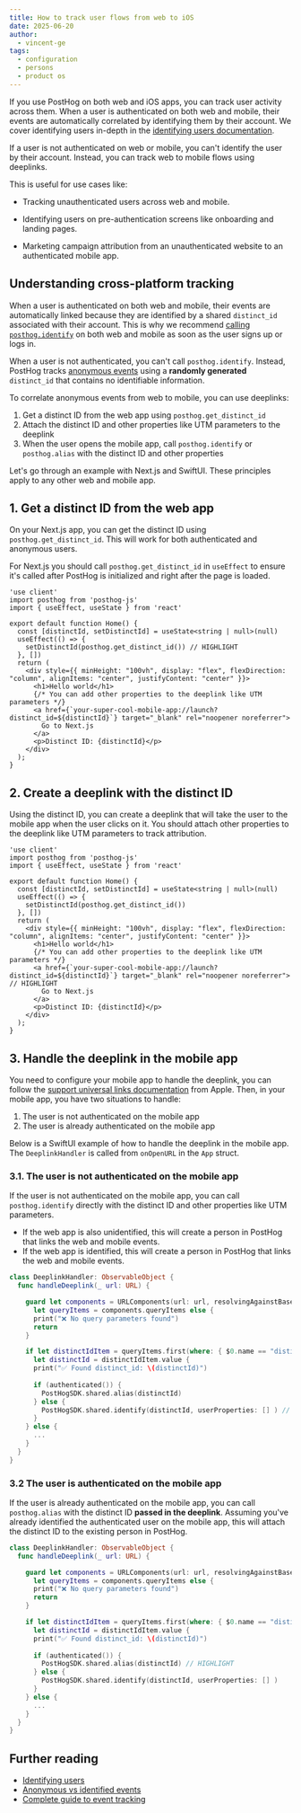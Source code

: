 ```yaml
---
title: How to track user flows from web to iOS
date: 2025-06-20
author:
  - vincent-ge
tags:
  - configuration
  - persons
  - product os
---
```


If you use PostHog on both web and iOS apps, you can track user activity across them. When a user is authenticated on both web and mobile, their events are automatically correlated by identifying them by their account. We cover identifying users in-depth in the [identifying users documentation](/docs/product-analytics/identify).

If a user is not authenticated on web or mobile, you can't identify the user by their account. 
Instead, you can track web to mobile flows using deeplinks. 

This is useful for use cases like:

- Tracking unauthenticated users across web and mobile.

- Identifying users on pre-authentication screens like onboarding and landing pages.

- Marketing campaign attribution from an unauthenticated website to an authenticated mobile app.

## Understanding cross-platform tracking

When a user is authenticated on both web and mobile, their events are automatically linked because they are identified by a shared `distinct_id` associated with their account. This is why we recommend [calling `posthog.identify`](https://posthog.com/docs/product-analytics/identify#1-call-identify-as-soon-as-youre-able-to) on both web and mobile as soon as the user signs up or logs in.

When a user is not authenticated, you can't call `posthog.identify`. Instead, PostHog tracks [anonymous events](/docs/data/anonymous-vs-identified-events) using a **randomly generated** `distinct_id` that contains no identifiable information.

To correlate anonymous events from web to mobile, you can use deeplinks:
1. Get a distinct ID from the web app using `posthog.get_distinct_id`
2. Attach the distinct ID and other properties like UTM parameters to the deeplink
3. When the user opens the mobile app, call `posthog.identify` or `posthog.alias` with the distinct ID and other properties

Let's go through an example with Next.js and SwiftUI. These principles apply to any other web and mobile app.

## 1. Get a distinct ID from the web app

On your Next.js app, you can get the distinct ID using `posthog.get_distinct_id`. This will work for both authenticated and anonymous users.

For Next.js you should call `posthog.get_distinct_id` in `useEffect` to ensure it's called after PostHog is initialized and right after the page is loaded.

```tsx focusOnLines=6-8
'use client'
import posthog from 'posthog-js'
import { useEffect, useState } from 'react'

export default function Home() {
  const [distinctId, setDistinctId] = useState<string | null>(null)
  useEffect(() => {
    setDistinctId(posthog.get_distinct_id()) // HIGHLIGHT
  }, [])
  return (
    <div style={{ minHeight: "100vh", display: "flex", flexDirection: "column", alignItems: "center", justifyContent: "center" }}>
      <h1>Hello world</h1>
      {/* You can add other properties to the deeplink like UTM parameters */}
      <a href={`your-super-cool-mobile-app://launch?distinct_id=${distinctId}`} target="_blank" rel="noopener noreferrer">
        Go to Next.js
      </a>
      <p>Distinct ID: {distinctId}</p>
    </div>
  );
}
```

## 2. Create a deeplink with the distinct ID

Using the distinct ID, you can create a deeplink that will take the user to the mobile app when the user clicks on it. You should attach other properties to the deeplink like UTM parameters to track attribution.

```tsx focusOnLines=10-17
'use client'
import posthog from 'posthog-js'
import { useEffect, useState } from 'react'

export default function Home() {
  const [distinctId, setDistinctId] = useState<string | null>(null)
  useEffect(() => {
    setDistinctId(posthog.get_distinct_id())
  }, [])
  return (
    <div style={{ minHeight: "100vh", display: "flex", flexDirection: "column", alignItems: "center", justifyContent: "center" }}>
      <h1>Hello world</h1>
      {/* You can add other properties to the deeplink like UTM parameters */}
      <a href={`your-super-cool-mobile-app://launch?distinct_id=${distinctId}`} target="_blank" rel="noopener noreferrer"> // HIGHLIGHT
        Go to Next.js
      </a>
      <p>Distinct ID: {distinctId}</p>
    </div>
  );
}
```

## 3. Handle the deeplink in the mobile app

You need to configure your mobile app to handle the deeplink, you can follow the [support universal links documentation](https://developer.apple.com/documentation/xcode/allowing-apps-and-websites-to-link-to-your-content/#Support-universal-links) from Apple. Then, in your mobile app, you have two situations to handle:

1. The user is not authenticated on the mobile app
2. The user is already authenticated on the mobile app

Below is a SwiftUI example of how to handle the deeplink in the mobile app. The `DeeplinkHandler` is called from `onOpenURL` in the `App` struct.

### 3.1. The user is not authenticated on the mobile app

If the user is not authenticated on the mobile app, you can call `posthog.identify` directly with the distinct ID and other properties like UTM parameters. 

- If the web app is also unidentified, this will create a person in PostHog that links the web and mobile events.
- If the web app is identified, this will create a person in PostHog that links the web and mobile events.

```swift focusOnLines=13-17
class DeeplinkHandler: ObservableObject {
  func handleDeeplink(_ url: URL) {

    guard let components = URLComponents(url: url, resolvingAgainstBaseURL: false),
      let queryItems = components.queryItems else {
      print("❌ No query parameters found")
      return
    }

    if let distinctIdItem = queryItems.first(where: { $0.name == "distinct_id" }),
      let distinctId = distinctIdItem.value {
      print("✅ Found distinct_id: \(distinctId)")
      
      if (authenticated()) {
        PostHogSDK.shared.alias(distinctId)
      } else {
        PostHogSDK.shared.identify(distinctId, userProperties: [] ) // HIGHLIGHT
      }
    } else {
      ...
    }
  }
}
```

### 3.2 The user is authenticated on the mobile app

If the user is already authenticated on the mobile app, you can call `posthog.alias` with the distinct ID **passed in the deeplink**. Assuming you've already identified the authenticated user on the mobile app, this will attach the distinct ID to the existing person in PostHog.

```swift focusOnLines=13-17
class DeeplinkHandler: ObservableObject {
  func handleDeeplink(_ url: URL) {

    guard let components = URLComponents(url: url, resolvingAgainstBaseURL: false),
      let queryItems = components.queryItems else {
      print("❌ No query parameters found")
      return
    }

    if let distinctIdItem = queryItems.first(where: { $0.name == "distinct_id" }),
      let distinctId = distinctIdItem.value {
      print("✅ Found distinct_id: \(distinctId)")
      
      if (authenticated()) {
        PostHogSDK.shared.alias(distinctId) // HIGHLIGHT
      } else {
        PostHogSDK.shared.identify(distinctId, userProperties: [] )
      }
    } else {
      ...
    }
  }
}
```

## Further reading

- [Identifying users](/docs/product-analytics/identify)
- [Anonymous vs identified events](/docs/data/anonymous-vs-identified-events)
- [Complete guide to event tracking](/tutorials/event-tracking-guide)
